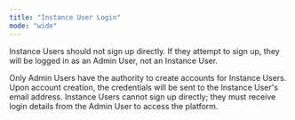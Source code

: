 ---
title: "Instance User Login"
mode: "wide"
---

<Note>
Instance Users should not sign up directly. If they attempt to sign up, they will be logged in as an Admin User, not an Instance User.
</Note>


Only Admin Users have the authority to create accounts for Instance Users. Upon account 
creation, the credentials will be sent to the Instance User's email address. Instance Users cannot 
sign up directly; they must receive login details from the Admin User to access the platform.
